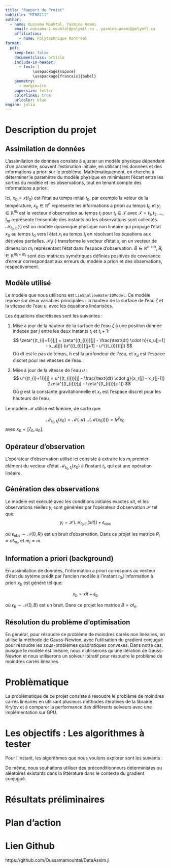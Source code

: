 ```yaml
---
title: "Rapport du Projet"
subtitle: "MTH8211"
author:
  - name: Oussama Mouhtal, Yasmine Amami
    email: oussama-2.mouhtal@polymtl.ca , yasmine.amami@polymtl.ca
    affiliation:
      - name: Polytechnique Montréal
format:
  pdf:
    keep-tex: false
    documentclass: article
    include-in-header:
      - text: |
            \usepackage{xspace}
            \usepackage[francais]{babel}
    geometry:
      - margin=1in
    papersize: letter
    colorlinks: true
    urlcolor: blue
engine: julia
---
```




# Description du projet   

## Assimilation de données 

L'assimilation de données consiste à ajuster un modèle physique dépendant d'un paramètre, souvent l'estimation initiale, en utilisant les données et des informations a priori sur le problème. Mathématiquement, on cherche à déterminer le paramètre du modèle physique en minimisant l'écart entre les sorties du modèle et les observations, tout en tenant compte des informations a priori.
  

\begin{equation}
\label{Prob:nonlinear}
\min_{x_0 \in \mathbb{R}^n}  f(x_0) = \min_{x_0 \in \mathbb{R}^n} \|x_0 - x_b\|_{B^{-1}}^2 + \sum_{{t_i} \in \mathcal{T}} \|y_i - \mathcal{H}_i(\mathcal{M}_{t_0, t_i}(x_0))\|_{R_i^{-1}}^2.
\end{equation}

Ici, $x_0 = x(t_0)$ est l'état au temps initial $t_0$, par exemple la valeur de la température, $x_b \in \mathbb{R}^{n}$ représente les informations a priori au temps $t_0$ et $y_i \in \mathbb{R}^{m_i}$ est le vecteur d'observation au temps $t_i$ pour $t_i \in \mathcal{T}$ avec $\mathcal{T} = {t_1,t_2,\ldots,t_{nt}}$ représente l'ensemble des instants où les observations sont collectés. $\mathcal{M}_{t_0, t_i}(\cdot)$ est un modèle dynamique physique non linéaire qui propage l'état $x_0$ au temps $t_0$ vers l'état $x_i$ au temps $t_i$ en résolvant les équations aux dérivées partielles. 
$\mathcal{H}_i(\cdot)$ transforme le vecteur d'état $x_i$ en un vecteur de dimension $m_i$ représentant l'état dans l'espace d'observation.
$B \in \mathbb{R}^{n \times n}$, $R_i \in \mathbb{R}^{m_i \times m_i}$ sont des matrices symétriques définies positives de covariance d'erreur correspondant aux erreurs du modèle a priori et des observations, respectivement. 

## Modèle utilisé 

Le modèle que nous utilisons est `LinShallowWater1DModel`. Ce modèle repose sur deux variables principales : la hauteur de la surface de l'eau $\zeta$ et la vitesse de l'eau $u$, avec les équations linéarisées.

Les équations discrétisées sont les suivantes :

1. Mise à jour de la hauteur de la surface de l'eau $\zeta$  à une position donnée indexée par $j$ entre les deux instants $t_i$ et $t_{i}+1$:
$$
\zeta^{(t_{i}+1)}[j] = \zeta^{(t_{i})}[j]  - \frac{\text{dt} \cdot h}{x_u[j+1] - x_u[j]} (u^{(t_{i})}[j+1] - u^{(t_{i})}[j])
$$
Où $\text{dt}$ est le pas de temps, $h$ est la profondeur de l'eau, et $x_u$ est l'espace discret pour les vitesses de l'eau.

2. Mise à jour de la vitesse de l'eau $u$ :
$$
u^{(t_{i}+1)}[j] = u^{(t_{i})}[j] - \frac{\text{dt} \cdot g}{x_r[j] - x_r[j-1]} (\zeta^{(t_{i})}[j] - \zeta^{(t_{i})}[j-1])
$$
Où $g$ est la constante gravitationnelle et $x_r$ est l'espace discret pour les hauteurs de l'eau.

Le modèle $\mathcal{M}$ utilisé est linéaire, de sorte que:

$$
\mathcal{M}_{t_0, t_i}(x_0) = \mathcal{M}(\mathcal{M}(\ldots (\mathcal{M}(x_0)))) = M^{i} x_0
$$
avec $x_0 = [{\zeta}_0, u_0]$.

## Opérateur d'observation

L'opérateur d'observation utilisé ici consiste à extraire les $m_i$ premier élément du vecteur d'état $\mathcal{M}_{t_0, t_i}(x_0)$ à l'instant $t_i$, qui est une opération linéaire.

## Génération des observations

Le modèle est exécuté avec les conditions initiales exactes $xit$, et les observations réelles $y_i$ sont générées par l'opérateur d'observation $\mathcal{H}$ tel que:
$$
y_i = \mathcal{H}(\mathcal{M}_{t_0, t_i}(xit))  + \epsilon_{\text{obs}}
$$

où $\epsilon_{\text{obs}} \sim \mathcal{N}(0, R_i)$ est un bruit d'observation. Dans ce projet les matrice $R_i = \sigma I_{m_i}$, et $m_i = m$.


## Information a priori (background)

En assimilation de données, l'information a priori correspons au vecteur d'état du sytème prédit par l'ancien modèle à l'instant $t_0$,l'information à priori $x_b$ est généré tel que:

$$
x_b = xit + \epsilon_{\text{b}}
$$

où $\epsilon_{\text{b}} \sim \mathcal{N}(0, B)$ est un bruit. Dans ce projet les matrice $B = \sigma I_{n}$.


## Résolution du problème d'optimisation

En général, pour résoudre ce problème de moindres carrés non linéaires, on utilise la méthode de Gauss-Newton, avec l'utilisation du gradient conjugué pour résoudre les sous-problèmes quadratiques convexes. Dans notre cas, puisque le modèle est linéaire, nous n'utiliserons qu'une itération de Gauss-Newton et nous utiliserons un solveur itératif pour résoudre le problème de moindres carrés linéaires.


# Problèmatique  

La problématique de ce projet consiste à résoudre le problème de moindres carrés linéaires en utilisant plusieurs méthodes itératives de la librairie Krylov et à comparer la performance des différents solveurs avec une implémentation sur GPU.


# Les objectifs : Les algorithmes à tester
Pour l'instant, les algorithmes que nous voulons explorer sont les suivants :
\begin{itemize}
    \item `krylov.cg`
    \item `Krylov.cglanczos`
    \item `Krylov.cgls`
    \item `Krylov.cglslanczosshift`
    \item `Krylov.lsqr`
\end{itemize}
De même, nous souhaitons utiliser des préconditionneurs déterministes ou aléatoires existants dans la littérature dans le contexte du gradient conjugué.


# Résultats préliminaires
\begin{itemize}
  \item Nous avons implémenté le jacobien du `LinShallowWater1DModel` et, de même, l'adjoint. Dans `../examples/example.ipynb`, nous avons testé l'adjoint et le tangent d'un modèle linéaire ainsi que celui du `LinShallowWater1DModel`. L'implémentation des jacobiens et de l'adjoint est correcte.

  \item Nous avons utilisé la méthode CG de Krylov pour résoudre le problème quadratique. L'implémentation de la matrice est basée sur le gradient de l'objectif et non sur celui du jacobien du résidu (déjà implémenté). La matrice obtenue à partir de cette implémentation n'est pas symétriquement définie, ce qui peut être dû à des problèmes d'arithmétique flottante. Nous envisageons d'implémenter le jacobien du résidu et son adjoint.
\end{itemize}


# Plan d'action 

\begin{itemize}
  \item Les données dans ce projet, comme déjà expliqué, seront simulées à partir du modèle `LinShallowWater1DModel`.
  \item Pour utiliser les algorithmes itératifs déjà mentionnés, nous nous baserons sur la documentation de la librairie Krylov.
  \item Pour la partie préconditionnement, nous envisageons de tester des préconditionneurs basés sur l'information spectrale estimée par des méthodes aléatoires, et d'utiliser des préconditionneurs basés sur une décomposition incomplète de Cholesky.

  \item Si nous n'obtenons pas de résultats intéressants avec ce modèle, nous envisageons de résoudre ce problème en utilisant des opérateurs existants en Julia que le professeur pourra nous recommander.
\end{itemize}

# Lien Github

https://github.com/Oussamamouhtal/DataAssim.jl

